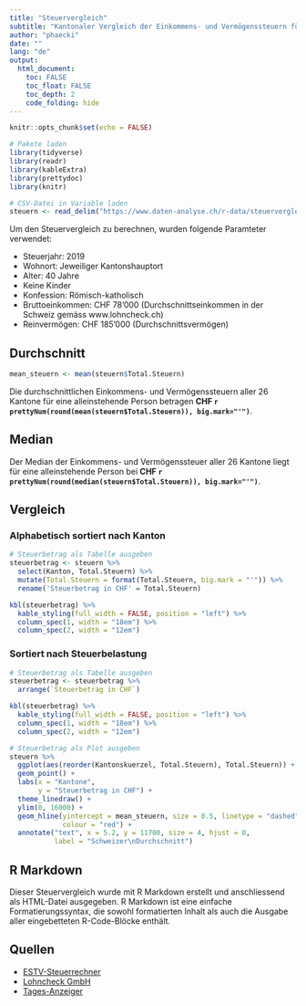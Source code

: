 ```yaml
---
title: "Steuervergleich"
subtitle: "Kantonaler Vergleich der Einkommens- und Vermögenssteuern für eine alleinstehende Person"
author: "phaecki"
date: ""
lang: "de"
output: 
  html_document:
    toc: FALSE
    toc_float: FALSE
    toc_depth: 2
    code_folding: hide
---
```


```r
knitr::opts_chunk$set(echo = FALSE)
```

```r
# Pakete laden
library(tidyverse)
library(readr)
library(kableExtra)
library(prettydoc)
library(knitr)
```

```r
# CSV-Datei in Variable laden
steuern <- read_delim("https://www.daten-analyse.ch/r-data/steuervergleich/steuervergleich.csv", ";", escape_double = FALSE, trim_ws = TRUE)
```

Um den Steuervergleich zu berechnen, wurden folgende Paramteter verwendet:

* Steuerjahr: 2019
* Wohnort: Jeweiliger Kantonshauptort
* Alter: 40 Jahre
* Keine Kinder
* Konfession: Römisch-katholisch
* Bruttoeinkommen: CHF 78'000 (Durchschnittseinkommen in der Schweiz gemäss www.lohncheck.ch)
* Reinvermögen: CHF 185'000 (Durchschnittsvermögen)

## Durchschnitt

```r
mean_steuern <- mean(steuern$Total.Steuern)
```

Die durchschnittlichen Einkommens- und Vermögenssteuern aller 26 Kantone für eine alleinstehende Person betragen **CHF `r prettyNum(round(mean(steuern$Total.Steuern)), big.mark="'")`**.

## Median

Der Median der Einkommens- und Vermögenssteuer aller 26 Kantone liegt für eine alleinstehende Person bei **CHF `r prettyNum(round(median(steuern$Total.Steuern)), big.mark="'")`**.

## Vergleich

### Alphabetisch sortiert nach Kanton

```r
# Steuerbetrag als Tabelle ausgeben
steuerbetrag <- steuern %>% 
  select(Kanton, Total.Steuern) %>% 
  mutate(Total.Steuern = format(Total.Steuern, big.mark = "'")) %>% 
  rename('Steuerbetrag in CHF' = Total.Steuern)

kbl(steuerbetrag) %>% 
  kable_styling(full_width = FALSE, position = "left") %>%
  column_spec(1, width = "18em") %>%
  column_spec(2, width = "12em")
```

### Sortiert nach Steuerbelastung

```r
# Steuerbetrag als Tabelle ausgeben
steuerbetrag <- steuerbetrag %>% 
  arrange(`Steuerbetrag in CHF`)

kbl(steuerbetrag) %>% 
  kable_styling(full_width = FALSE, position = "left") %>%
  column_spec(1, width = "18em") %>%
  column_spec(2, width = "12em")
```

```r
# Steuerbetrag als Plot ausgeben
steuern %>% 
  ggplot(aes(reorder(Kantonskuerzel, Total.Steuern), Total.Steuern)) +
  geom_point() +
  labs(x = "Kantone",
       y = "Steuerbetrag in CHF") +
  theme_linedraw() +
  ylim(0, 16000) +
  geom_hline(yintercept = mean_steuern, size = 0.5, linetype = "dashed", 
             colour = "red") +
  annotate("text", x = 5.2, y = 11700, size = 4, hjust = 0, 
           label = "Schweizer\nDurchschnitt")
```

## R Markdown

Dieser Steuervergleich wurde mit R Markdown erstellt und anschliessend als HTML-Datei ausgegeben. R Markdown ist eine einfache Formatierungssyntax, die sowohl formatierten Inhalt als auch die Ausgabe aller eingebetteten R-Code-Blöcke enthält.

## Quellen

* [ESTV-Steuerrechner](https://swisstaxcalculator.estv.admin.ch/#/calculator/income-wealth-tax){target="_blank"}
* [Lohncheck GmbH](https://www.lohncheck.ch/de/articles/durchschnittslohn){target="_blank"}
* [Tages-Anzeiger](https://www.tagesanzeiger.ch/schweiz/standard/eine-halbe-kiste/story/23547594){target="_blank"}